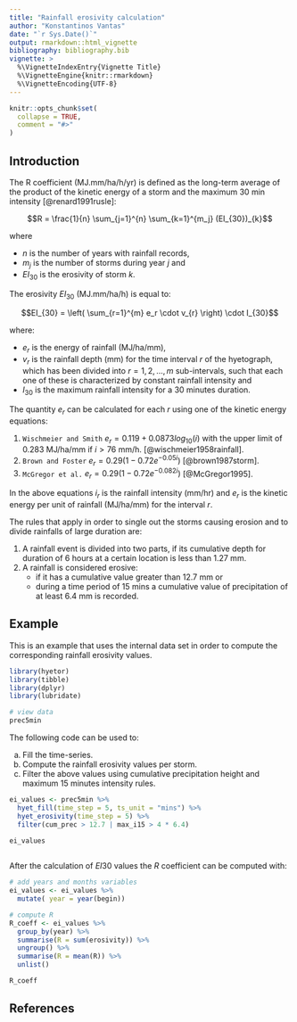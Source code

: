 ```yaml
---
title: "Rainfall erosivity calculation"
author: "Konstantinos Vantas"
date: "`r Sys.Date()`"
output: rmarkdown::html_vignette
bibliography: bibliography.bib
vignette: >
  %\VignetteIndexEntry{Vignette Title}
  %\VignetteEngine{knitr::rmarkdown}
  %\VignetteEncoding{UTF-8}
---
```


```r
knitr::opts_chunk$set(
  collapse = TRUE,
  comment = "#>"
)
```
## Introduction

The R coefficient (MJ.mm/ha/h/yr) is defined as the long-term average of the product of the kinetic energy of a storm and the maximum 30 min intensity [@renard1991rusle]:

$$R = \frac{1}{n} \sum_{j=1}^{n} \sum_{k=1}^{m_j} (EI_{30})_{k}$$

where

 * $n$ is the number of years with rainfall records,
 * $m_j$ is the number of storms during year $j$ and
 * $EI_{30}$ is the erosivity of storm $k$. 
 
The erosivity $EI_{30}$ (MJ.mm/ha/h) is equal to:

$$EI_{30} = \left( \sum_{r=1}^{m} e_r \cdot v_{r} \right) \cdot I_{30}$$

where:

* $e_r$ is the energy of rainfall (MJ/ha/mm),
* $v_r$ is the rainfall depth (mm) for the time interval $r$ of the hyetograph, which has been divided into $r = 1, 2, ..., m$ sub-intervals, such that each one of these is characterized by constant rainfall intensity and
* $I_{30}$ is the maximum rainfall intensity for a 30 minutes duration. 

The quantity $e_r$ can be calculated for each $r$ using one of the kinetic energy equations:

1. `Wischmeier and Smith` $e_r = 0.119 + 0.0873log_{10}(i)$ with the upper limit of 0.283  MJ/ha/mm if ${i} > 76$ mm/h. [@wischmeier1958rainfall].
2. `Brown and Foster` $e_r = 0.29(1 - 0.72  e^{-0.05i})$ [@brown1987storm].
3. `McGregor et al.` $e_r = 0.29(1 - 0.72  e^{-0.082i})$ [@McGregor1995].

In the above equations $i_r$ is the rainfall intensity (mm/hr) and $e_r$ is the kinetic energy per unit of rainfall (MJ/ha/mm) for the interval $r$.

The rules that apply in order to single out the storms causing erosion and to divide rainfalls of large duration are:

1. A rainfall event is divided into two parts, if its cumulative depth for duration of 6 hours at a certain location is less than 1.27 mm.
2. A rainfall is considered erosive:
   * if it has a cumulative value greater than 12.7 mm or
   * during a time period of 15 mins a cumulative value of precipitation of at least 6.4 mm is recorded.

## Example

This is an example that uses the internal data set in order to compute the corresponding rainfall erosivity values.

```r
library(hyetor)
library(tibble)
library(dplyr)
library(lubridate)

# view data
prec5min
```

The following code can be used to: 

a) Fill the time-series. 
b) Compute the rainfall erosivity values per storm.
c) Filter the above values using cumulative precipitation height and maximum 15 minutes intensity rules.

```r
ei_values <- prec5min %>%
  hyet_fill(time_step = 5, ts_unit = "mins") %>%
  hyet_erosivity(time_step = 5) %>%
  filter(cum_prec > 12.7 | max_i15 > 4 * 6.4)

ei_values
  
```

After the calculation of $EI30$ values the $R$ coefficient can be computed with:

```r

# add years and months variables
ei_values <- ei_values %>%
  mutate( year = year(begin))

# compute R
R_coeff <- ei_values %>%
  group_by(year) %>%
  summarise(R = sum(erosivity)) %>%
  ungroup() %>%
  summarise(R = mean(R)) %>%
  unlist()

R_coeff

```


## References


